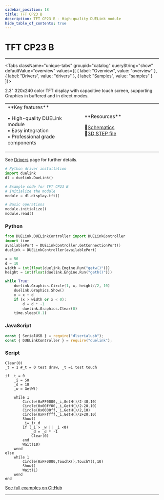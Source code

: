 ```yaml
---
sidebar_position: 18
title: TFT CP23 B
description: TFT CP23 B - High-quality DUELink module
hide_table_of_contents: true
---
```



# TFT CP23 B

<ImageSection 
  product="dtftcp23-b"
  tagline="2.3"
/>

---

<Tabs className="unique-tabs" groupid="catalog" queryString="show" defaultValue="overview"
  values={[
    {
        label: "Overview",
        value: "overview"
    },
    {
        label: "Drivers",
        value: "drivers"
    },
    {
        label: "Samples",
        value: "samples"
    }
]}>

<TabItem value="overview">

2.3" 320x240 color TFT display with capacitive touch screen, supporting Graphics in buffered and in direct modes.

<table><td width='50%'>
**Key features**

• High-quality DUELink module<br/>
• Easy integration<br/>
• Professional grade components<br/>

</td><td width='50%'>
**Resources**
 
📄[Schematics](/sch/gdl-dtftcp23-b.pdf)<br/>
🔩[3D STEP file](/3d/gdl-dtftcp23-b.step)<br/>
</td></table>

</TabItem>

<TabItem value="drivers">

See [Drivers](/docs/engine/drivers) page for further details.

```python
# Python driver installation
import duelink
dl = duelink.DueLink()

# Example code for TFT CP23 B
# Initialize the module
module = dl.display.tft()

# Basic operations
module.initialize()
module.read()
```

</TabItem>

<TabItem value="samples">

### Python

```python
from DUELink.DUELinkController import DUELinkController
import time
availablePort = DUELinkController.GetConnectionPort()
duelink = DUELinkController(availablePort)

x = 50
d = 10
width = int(float(duelink.Engine.Run("getw()")))
height = int(float(duelink.Engine.Run("geth()")))

while True:
    duelink.Graphics.Circle(1, x, height//2, 10)
    duelink.Graphics.Show()
    x = x + d
    if (x > width or x < 0):
        d = d * -1
        duelink.Graphics.Clear(0)
    time.sleep(0.1)
```

### JavaScript

```javascript
const { SerialUSB } = require("dlserialusb");
const { DUELinkController } = require("duelink");
```

### Script

```basic
Clear(0)
_t = 1 #_t = 0 test draw, _t =1 test touch

if _t = 0
    _i = 50
    _d = 10
    _w = GetW()

    while 1
        Circle(0xFF0000,_i,GetH()/2-40,10)
        Circle(0x00ff00,_i,GetH()/2-20,10)
        Circle(0x0000ff,_i,GetH()/2,10)
        Circle(0xFFffff,_i,GetH()/2+20,10)
        Show()
        _i=_i+_d
        if (_i > _w || _i <0)
            _d = _d * -1
            Clear(0)
        end
        Wait(10)
    wend
else
    while 1        
        Circle(0xFF0000,TouchX(),TouchY(),10)
        Show()       
        Wait(1)
    wend
end
```

[See full examples on GitHub](https://github.com/ghi-electronics/duelink-website/tree/main/static/code/samples)

</TabItem>

</Tabs>

---

<OrderSection
    product="DUELink TFT CP23 B"
    partnumber="GDL-DTFTCP23-B"
    price="$19.99"
/>
